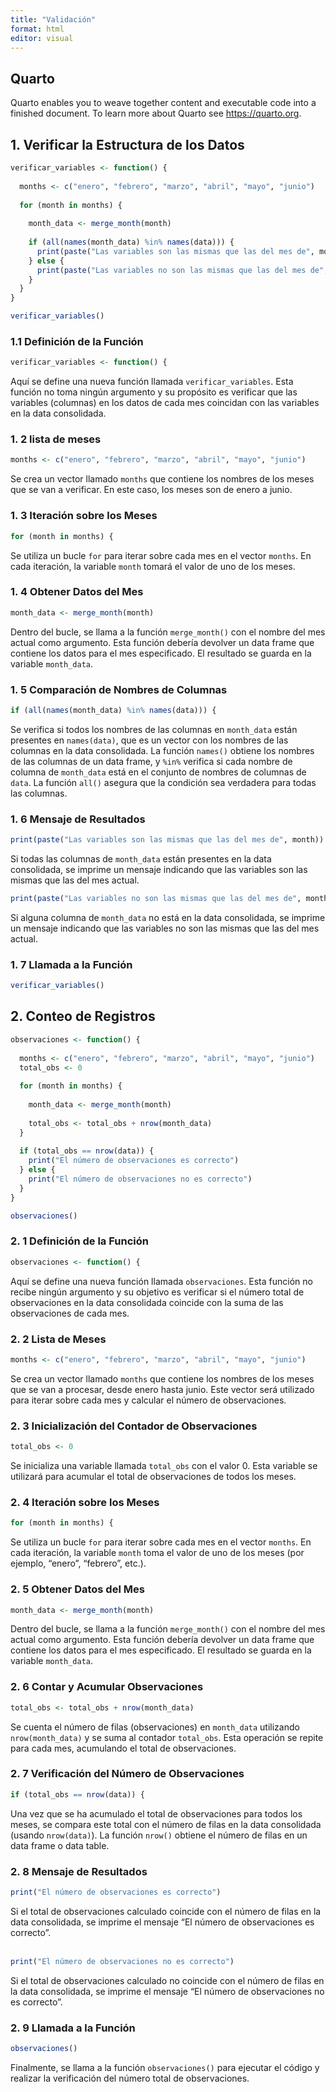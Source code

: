 ```yaml
---
title: "Validación"
format: html
editor: visual
---
```


## Quarto

Quarto enables you to weave together content and executable code into a finished document. To learn more about Quarto see <https://quarto.org>.

## 1. Verificar la Estructura de los Datos

```r
verificar_variables <- function() {
  
  months <- c("enero", "febrero", "marzo", "abril", "mayo", "junio")
  
  for (month in months) {
    
    month_data <- merge_month(month)
    
    if (all(names(month_data) %in% names(data))) {
      print(paste("Las variables son las mismas que las del mes de", month))
    } else {
      print(paste("Las variables no son las mismas que las del mes de", month))
    }
  }
}

verificar_variables()
```

### 1.1 Definición de la Función

```r
verificar_variables <- function() {
```

Aquí se define una nueva función llamada `verificar_variables`. Esta función no toma ningún argumento y su propósito es verificar que las variables (columnas) en los datos de cada mes coincidan con las variables en la data consolidada.

### 1. 2 lista de meses

```r
months <- c("enero", "febrero", "marzo", "abril", "mayo", "junio")
```

Se crea un vector llamado `months` que contiene los nombres de los meses que se van a verificar. En este caso, los meses son de enero a junio.

### 1. 3 Iteración sobre los Meses

```r

for (month in months) {
```

Se utiliza un bucle `for` para iterar sobre cada mes en el vector `months`. En cada iteración, la variable `month` tomará el valor de uno de los meses.

### 1. 4 Obtener Datos del Mes

```r
month_data <- merge_month(month)
```

Dentro del bucle, se llama a la función `merge_month()` con el nombre del mes actual como argumento. Esta función debería devolver un data frame que contiene los datos para el mes especificado. El resultado se guarda en la variable `month_data`.

### 1. 5 Comparación de Nombres de Columnas

```r
if (all(names(month_data) %in% names(data))) {
```

Se verifica si todos los nombres de las columnas en `month_data` están presentes en `names(data)`, que es un vector con los nombres de las columnas en la data consolidada. La función `names()` obtiene los nombres de las columnas de un data frame, y `%in%` verifica si cada nombre de columna de `month_data` está en el conjunto de nombres de columnas de `data`. La función `all()` asegura que la condición sea verdadera para todas las columnas.\

### 1. 6 Mensaje de Resultados

```r
print(paste("Las variables son las mismas que las del mes de", month))
```

Si todas las columnas de `month_data` están presentes en la data consolidada, se imprime un mensaje indicando que las variables son las mismas que las del mes actual.

```r
print(paste("Las variables no son las mismas que las del mes de", month))
```

Si alguna columna de `month_data` no está en la data consolidada, se imprime un mensaje indicando que las variables no son las mismas que las del mes actual.

### 1. 7 Llamada a la Función

```r
verificar_variables()
```

## 2. Conteo de Registros

```r
observaciones <- function() {
  
  months <- c("enero", "febrero", "marzo", "abril", "mayo", "junio")
  total_obs <- 0
  
  for (month in months) {
    
    month_data <- merge_month(month)
    
    total_obs <- total_obs + nrow(month_data)
  } 
  
  if (total_obs == nrow(data)) {
    print("El número de observaciones es correcto")
  } else {
    print("El número de observaciones no es correcto")
  }
}

observaciones()
```

### 2. 1 Definición de la Función

```r
observaciones <- function() {

```

Aquí se define una nueva función llamada `observaciones`. Esta función no recibe ningún argumento y su objetivo es verificar si el número total de observaciones en la data consolidada coincide con la suma de las observaciones de cada mes.\

### 2. 2 Lista de Meses

```r
months <- c("enero", "febrero", "marzo", "abril", "mayo", "junio")
```

Se crea un vector llamado `months` que contiene los nombres de los meses que se van a procesar, desde enero hasta junio. Este vector será utilizado para iterar sobre cada mes y calcular el número de observaciones.

### 2. 3 Inicialización del Contador de Observaciones

```r
total_obs <- 0
```

Se inicializa una variable llamada `total_obs` con el valor 0. Esta variable se utilizará para acumular el total de observaciones de todos los meses.\

### 2. 4 Iteración sobre los Meses

```r
for (month in months) {
```

Se utiliza un bucle `for` para iterar sobre cada mes en el vector `months`. En cada iteración, la variable `month` toma el valor de uno de los meses (por ejemplo, "enero", "febrero", etc.).

### 2. 5 Obtener Datos del Mes

```r
month_data <- merge_month(month)
```

Dentro del bucle, se llama a la función `merge_month()` con el nombre del mes actual como argumento. Esta función debería devolver un data frame que contiene los datos para el mes especificado. El resultado se guarda en la variable `month_data`.

### 2. 6 Contar y Acumular Observaciones

```r
total_obs <- total_obs + nrow(month_data)

```

Se cuenta el número de filas (observaciones) en `month_data` utilizando `nrow(month_data)` y se suma al contador `total_obs`. Esta operación se repite para cada mes, acumulando el total de observaciones.

### 2. 7 Verificación del Número de Observaciones

```r
if (total_obs == nrow(data)) {
```

Una vez que se ha acumulado el total de observaciones para todos los meses, se compara este total con el número de filas en la data consolidada (usando `nrow(data)`). La función `nrow()` obtiene el número de filas en un data frame o data table.

### 2. 8 Mensaje de Resultados 

```r
print("El número de observaciones es correcto")
```

Si el total de observaciones calculado coincide con el número de filas en la data consolidada, se imprime el mensaje "El número de observaciones es correcto".\
\

```r
print("El número de observaciones no es correcto")
```

Si el total de observaciones calculado no coincide con el número de filas en la data consolidada, se imprime el mensaje "El número de observaciones no es correcto".

### 2. 9 Llamada a la Función

```r
observaciones()
```

Finalmente, se llama a la función `observaciones()` para ejecutar el código y realizar la verificación del número total de observaciones.
